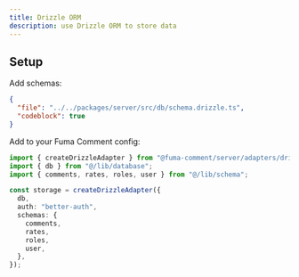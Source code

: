 ```yaml
---
title: Drizzle ORM
description: use Drizzle ORM to store data
---
```


## Setup

Add schemas:

```json doc-gen:file
{
  "file": "../../packages/server/src/db/schema.drizzle.ts",
  "codeblock": true
}
```

Add to your Fuma Comment config:

```ts
import { createDrizzleAdapter } from "@fuma-comment/server/adapters/drizzle";
import { db } from "@/lib/database";
import { comments, rates, roles, user } from "@/lib/schema";

const storage = createDrizzleAdapter({
  db,
  auth: "better-auth",
  schemas: {
    comments,
    rates,
    roles,
    user,
  },
});
```
